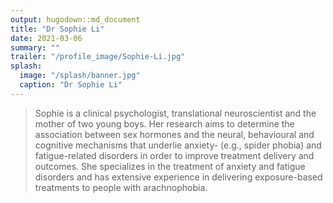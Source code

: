 ```yaml
---
output: hugodown::md_document
title: "Dr Sophie Li"
date: 2021-03-06
summary: ""
trailer: "/profile_image/Sophie-Li.jpg"
splash:
  image: "/splash/banner.jpg"
  caption: "Dr Sophie Li"
---
```


> Sophie is a clinical psychologist, translational neuroscientist and the mother of two young boys. Her research aims to determine the association between sex hormones and the neural, behavioural and cognitive mechanisms that underlie anxiety- (e.g., spider phobia) and fatigue-related disorders in order to improve treatment delivery and outcomes. She specializes in the treatment of anxiety and fatigue disorders and has extensive experience in delivering exposure-based treatments to people with arachnophobia.
